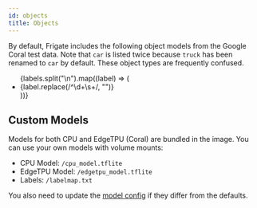 ```yaml
---
id: objects
title: Objects
---
```



By default, Frigate includes the following object models from the Google Coral test data. Note that `car` is listed twice because `truck` has been renamed to `car` by default. These object types are frequently confused.

<ul>
  {labels.split("\n").map((label) => (
    <li>{label.replace(/^\d+\s+/, "")}</li>
  ))}
</ul>

## Custom Models

Models for both CPU and EdgeTPU (Coral) are bundled in the image. You can use your own models with volume mounts:

- CPU Model: `/cpu_model.tflite`
- EdgeTPU Model: `/edgetpu_model.tflite`
- Labels: `/labelmap.txt`

You also need to update the [model config](/configuration/advanced#model) if they differ from the defaults.

